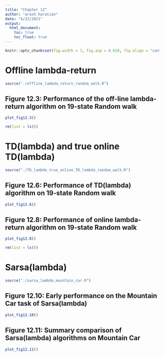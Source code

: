 ```yaml
---
title: "Chapter 12"
author: "arash haratian"
date: "4/22/2021"
output: 
  html_document:
    toc: true
    toc_float: true
---
```



```r
knitr::opts_chunk$set(fig.width = 7, fig.asp = 0.618, fig.align = "center")
```


# Offline lambda-return

```r
source("./offline_lambda_return_random_walk.R")
```


## Figure 12.3: Performance of the off-line lambda-return algorithm on 19-state Random walk

```r
plot_fig12.3()
```


```r
rm(list = ls())
```


# TD(lambda) and true online TD(lambda)

```r
source("./TD_lambda_true_online_TD_lambda_random_walk.R")
```


## Figure 12.6: Performance of TD(lambda) algorithm on 19-state Random walk

```r
plot_fig12.6()
```


## Figure 12.8: Performance of online lambda-return algorithm on 19-state Random walk

```r
plot_fig12.8()
```



```r
rm(list = ls())
```



# Sarsa(lambda)

```r
source("./sarsa_lambda_mountain_car.R")
```


## Figure 12.10: Early performance on the Mountain Car task of Sarsa(lambda)

```r
plot_fig12.10()
```



## Figure 12.11: Summary comparison of Sarsa(lambda) algorithms on Mountain Car

```r
plot_fig12.11()
```